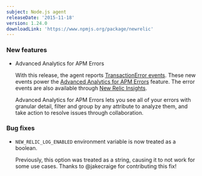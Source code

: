 ```yaml
---
subject: Node.js agent
releaseDate: '2015-11-18'
version: 1.24.0
downloadLink: 'https://www.npmjs.org/package/newrelic'
---
```


### New features

* Advanced Analytics for APM Errors

  With this release, the agent reports [TransactionError events](https://docs.newrelic.com/docs/insights/new-relic-insights/decorating-events/error-event-default-attributes-insights). These new events power the [Advanced Analytics for APM Errors](https://docs.newrelic.com/docs/apm/applications-menu/events/view-apm-errors-error-traces) feature. The error events are also available through [New Relic Insights](http://newrelic.com/insights).

  Advanced Analytics for APM Errors lets you see all of your errors with granular detail, filter and group by any attribute to analyze them, and take action to resolve issues through collaboration.

### Bug fixes

* `NEW_RELIC_LOG_ENABLED` environment variable is now treated as a boolean.

  Previously, this option was treated as a string, causing it to not work for some use cases. Thanks to @jakecraige for contributing this fix!
